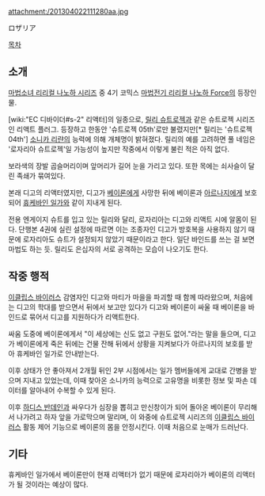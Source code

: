 attachment:/201304022111280aa.jpg

ロザリア

[[목차]]

== 소개 ==
[[마법소녀 리리컬 나노하 시리즈]] 중 4기 코믹스 [[마법전기 리리컬 나노하 Force]]의 등장인물.

[wiki:"EC 디바이더#s-2" 리액터]의 일종으로, [[릴리 슈트로젝]]과 같은 슈트로젝 시리즈인 리액트 플러그. 등장하고 한동안 '슈트로젝 05th'로만 불렸지만[* 릴리는 '슈트로젝 04th'] [[소니카 리랸]]의 능력에 의해 개체명이 밝혀졌다. 릴리의 예를 고려하면 풀 네임은 '로자리아 슈트로젝'일 가능성이 높지만 작중에서 이렇게 불린 적은 아직 없다.

보라색의 장발 곱슬머리이며 앞머리가 길어 눈을 가리고 있다. 또한 목에는 쇠사슬이 달린 족쇄가 묶여있다.

본래 디고의 리액터였지만, 디고가 [[베이론]]에게 사망한 뒤에 베이론과 [[아르나지]]에게 보호되어 [[휴케바인 일가]]와 같이 지내게 된다.

전용 엔게이지 슈트를 입고 있는 릴리와 달리, 로자리아는 디고와 리액트 시에 알몸이 된다. 단행본 4권에 실린 설정에 따르면 이는 조종자인 디고가 방호복을 사용하지 않기 때문에 로자리아도 슈트가 설정되지 않았기 때문이라고 한다. 일단 바인드를 쓰는 걸 보면 마법도 하는 듯. 릴리도 은십자의 서로 공격하는 모습이 나오기도 한다.

== 작중 행적 ==
[[이클립스 바이러스]] 감염자인 디고와 마티가 마을을 파괴할 때 함께 따라왔으며, 처음에는 디고의 학대를 받으면서 뒤에서 보고만 있다가 디고와 베이론이 싸울 때 베이론을 바인드로 묶어서 디고를 지원하다가 리액트한다.

싸움 도중에 베이론에게서 "이 세상에는 신도 없고 구원도 없어."라는 말을 들으며, 디고가 베이론에게 죽은 뒤에는 건물 잔해 뒤에서 상황을 지켜보다가 아르나지의 보호를 받아 휴케바인 일가로 안내받는다.

이후 상태가 안 좋아져서 2개월 뒤인 2부 시점에서는 일가 멤버들에게 교대로 간병을 받으며 지내고 있었는데, 이때 찾아온 소니카의 능력으로 고유명을 비롯한 정보 및 파손 데이터를 알아내어 수복할 수 있게 된다.

이후 [[하디스 반데인]]과 싸우다가 심장을 뽑히고 만신창이가 되어 돌아온 베이론이 무리해서 나가려고 하자 앞을 가로막으며 말리며, 이 와중에 슈트로젝 시리즈의 [[이클립스 바이러스]] 활동 제어 기능으로 베이론의 몸을 안정시킨다. 이때 처음으로 눈매가 드러난다.

== 기타 ==
휴케바인 일가에서 베이론만이 현재 리액터가 없기 때문에 로자리아가 베이론의 리액터가 될 것이라는 예상이 많다.
